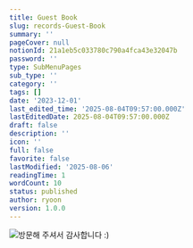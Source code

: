```yaml
---
title: Guest Book
slug: records-Guest-Book
summary: ''
pageCover: null
notionId: 21a1eb5c033780c790a4fca43e32047b
password: ''
type: SubMenuPages
sub_type: ''
category: ''
tags: []
date: '2023-12-01'
last_edited_time: '2025-08-04T09:57:00.000Z'
lastEditedDate: 2025-08-04T09:57:00.000Z
draft: false
description: ''
icon: ''
full: false
favorite: false
lastModified: '2025-08-06'
readingTime: 1
wordCount: 10
status: published
author: ryoon
version: 1.0.0
---
```


![방문해 주셔서 감사합니다 :)](https://prod-files-secure.s3.us-west-2.amazonaws.com/056ff9f5-a9ef-486f-8acb-9eef51d06a2d/ee7035c9-78ea-42ef-8449-e606256e6246/IMG_9224.jpeg?X-Amz-Algorithm=AWS4-HMAC-SHA256&X-Amz-Content-Sha256=UNSIGNED-PAYLOAD&X-Amz-Credential=ASIAZI2LB466W5OKGSTV%2F20250806%2Fus-west-2%2Fs3%2Faws4_request&X-Amz-Date=20250806T110329Z&X-Amz-Expires=3600&X-Amz-Security-Token=IQoJb3JpZ2luX2VjEDsaCXVzLXdlc3QtMiJGMEQCIAGFGhbgbC2Bct6hx%2BhiG9Qku7n3sorWSpzL%2FPWuBAFtAiB2Vv9f%2BVkBmZ3oL1o8aOEzIgpZUZ7ZHwNRZ8PNaw7KOir%2FAwh0EAAaDDYzNzQyMzE4MzgwNSIMyuHfIzg2u3UiYv5FKtwDGQpr7Ge0dS1LO64GrNpRUEZOhDJmtRGT7zlsCrK5qeeSSoCrzfoKDuoYhef5yMcf%2BMenxM1uGTuCW9ZnjXZ7GG5O9pcG9Uh2CC4BMpALedRrvAB6kB%2F0bSZtCzlCPSgZMSlkuLKUFSjKnwO8lX%2BB98PFMbweyX7MZgVxk444Tmz1mpGV%2FW1Qo14wmw3Q9DceuSh8wPdeMTSSOAE2PUuafeVAjqiblM%2B2S%2B4nTY1vWoFFR901QaszduIP%2BRmjJqtf79ZXJ37wPsbUWymNr8M4n4JNEJRL3aPj%2FxGUP7gduhxyr0dmXvcDE1UyRjObjuIIgbGKyBZ%2BWziMV2%2BxuDshrm%2B4vwSRGR7DmAr%2F2UOEUPbphhuXmwGEA6qfjZ0hW5xzJ1osIw1DueV7VcNAhg17nMPvUNM110YZI%2F6NBRTuMjW2s4MSFYYfb%2Bl8apFrtebBz0R8aJoB06zD0KFxPSO4sojVK1MRFUqO8gmSH1InoSIE42wd0nHCAeLsuhcUBhI5XXfiq46112QrwAyNjBgp5xnN8CJY2rHKY50vbwXj9o7wb0esNbzmszvGUcpc9%2FnFrNs2nDh%2FcUmK6eLnMa%2B4L5N6%2BIbIXWDB2Ixas3lWN1WG5K6HQKWAvHYWuHcw5%2BvMxAY6pgEhme%2FZjbOjOZcEXoOaBTaoXTNJGV3iJrakSoZRCHlrbOCN0dNJ%2BedYmhNALMfK56vf6e10UH%2F%2FWyP8lp13zittF%2Bc6m0%2BEnl8tvBp70xIbq10B3MEa0v1ieTjoVEZbgYBh9TZZDpBNRV83M8prXw%2FjeiZe3sglsHT5zWdz7Vlb%2FWQ2irYN1vBk%2Be7Crf9N7o2p9CoNZkbpYgbzCAls89AgaokTICmB&X-Amz-Signature=26d2374ee679680584c228cb8b995a456b9e82abe7fd8c0ca8145ab5a4c91b21&X-Amz-SignedHeaders=host&x-amz-checksum-mode=ENABLED&x-id=GetObject)


    


